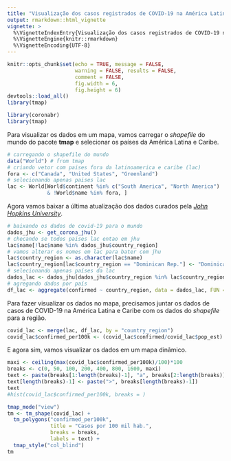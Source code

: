 ```yaml
---
title: "Visualização dos casos registrados de COVID-19 na América Latina"
output: rmarkdown::html_vignette
vignette: >
  %\VignetteIndexEntry{Visualização dos casos registrados de COVID-19 na América Latina}
  %\VignetteEngine{knitr::rmarkdown}
  %\VignetteEncoding{UTF-8}
---
```


```r
knitr::opts_chunk$set(echo = TRUE, message = FALSE, 
                      warning = FALSE, results = FALSE, 
                      comment = FALSE, 
                      fig.width = 6, 
                      fig.height = 6)
devtools::load_all()
library(tmap)
```

```r
library(coronabr)
library(tmap)
```

Para visualizar os dados em um mapa, vamos carregar o _shapefile_ do mundo do pacote **tmap** e selecionar os países da América Latina e Caribe. 

```r
# carregando o shapefile do mundo
data("World") # from tmap
# criando vetor com paises fora da latinoamerica e caribe (lac)
fora <- c("Canada", "United States", "Greenland")
# selecionando apenas paises lac
lac <- World[World$continent %in% c("South America", "North America")
             & !World$name %in% fora, ]

```

Agora vamos baixar a última atualização dos dados curados pela [*John Hopkins University*](https://github.com/CSSEGISandData/COVID-19).

```r
# baixando os dados de covid-19 para o mundo
dados_jhu <- get_corona_jhu()
# checando se todos paises lac entao em jhu
lac$name[!lac$name %in% dados_jhu$country_region]
# vamos alterar os nomes em lac para bater com jhu
lac$country_region <- as.character(lac$name)
lac$country_region[lac$country_region == "Dominican Rep."] <- "Dominican Republic"
# selecionando apenas países da lac
dados_lac <- dados_jhu[dados_jhu$country_region %in% lac$country_region, ]
# agregando dados por país
df_lac <- aggregate(confirmed ~ country_region, data = dados_lac, FUN = sum)
```

Para fazer visualizar os dados no mapa, precisamos juntar os dados de casos de COVID-19 na América Latina e Caribe com os dados do _shapefile_ para a região. 

```r
covid_lac <- merge(lac, df_lac, by = "country_region")
covid_lac$confirmed_per100k <- (covid_lac$confirmed/covid_lac$pop_est) * 100000
```

E agora sim, vamos visualizar os dados em um mapa dinâmico. 

```r
maxi <- ceiling(max(covid_lac$confirmed_per100k)/100)*100
breaks <- c(0, 50, 100, 200, 400, 800, 1600, maxi)
text <- paste(breaks[1:length(breaks)-1], "a", breaks[2:length(breaks)])
text[length(breaks)-1] <- paste(">", breaks[length(breaks)-1])
text
#hist(covid_lac$confirmed_per100k, breaks = )
```



```r
tmap_mode("view")
tm <- tm_shape(covid_lac) +
  tm_polygons("confirmed_per100k", 
              title = "Casos por 100 mil hab.", 
              breaks = breaks, 
              labels = text) +
  tmap_style("col_blind")
tm
```

